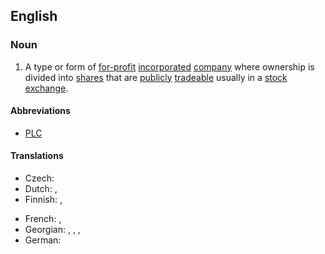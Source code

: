 ==English==

===Noun===
{{en-noun|head=[[public|Public]] [[limited|Limited]] [[liability|Liability]] [[company|Company]]|Public Limited Liability Companies}}

# A type or form of [[for-profit]] [[incorporated]] [[company]] where ownership is divided into [[share]]s that are [[publicly]] [[trade]]able usually in a [[stock exchange]].

====Abbreviations====
* [[PLC]]

====Translations====
{{trans-top|publicly traded company}}
* Czech: {{t|cs|akciová společnost}}
* Dutch: {{t|nl|Besloten vennootschap met beperkte aansprakelijkheid}}, {{t|nl|BV}}
* Finnish: {{t|fi|Julkinen osakeyhtiö}}, {{t|fi|OyJ}}
{{trans-mid}}
* French: {{t|fr|Société publique avec responsabilité limitée|f}}, {{t|fr|SPRL}}
* Georgian: {{t|ka|შეზღუდული პასუხისმგებლობის კომპანია }}, {{t|ka|საჯარო შეზღუდული პასუხისმგებლობის კომპანია }}, {{t|ka|სააქციო საზოგადოება შეზღუდული პასუხისმგებლობით}}, {{t|ka|საზოგადოებრივი სააქციო კომპანია}}
* German: {{t+|de|Aktiengesellschaft|f}}
{{trans-bottom}}